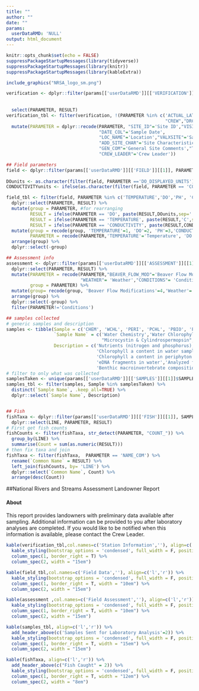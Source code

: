```yaml
---
title: ""
author: ""
date: ""
params:
  userDataRMD: 'NULL'
output: html_document
---
```



```r
knitr::opts_chunk$set(echo = FALSE)
suppressPackageStartupMessages(library(tidyverse))
suppressPackageStartupMessages(library(knitr))
suppressPackageStartupMessages(library(kableExtra))


```



```r

include_graphics("NRSA_logo_sm.png")

verification <- dplyr::filter(params[['userDataRMD']][['VERIFICATION']][[1]], PARAMETER %in% c('SITE_ID','VISIT_NO', "DATE_COL","LOC_NAME","CREW",
                                                                                               "ACTUAL_LAT_DD","ACTUAL_LON_DD","VALXSITE",'ADD_SITE_CHAR',
                                                                                               "GEN_COM","DRCTNS","RCHWIDTH","TRCHLEN","CREW_LEADER")) %>%
  select(PARAMETER, RESULT)
verification_tbl <- filter(verification, !(PARAMETER %in% c('ACTUAL_LAT_DD','ACTUAL_LON_DD',
                                                            "CREW","DRCTNS","RCHWIDTH" ))) %>%
  mutate(PARAMETER = dplyr::recode(PARAMETER, "SITE_ID"='Site ID',"VISIT_NO"='Visit Number',
                                   "DATE_COL"='Sample Date',
                                   "LOC_NAME"='Location',"VALXSITE"='Sample Type', 
                                   "ADD_SITE_CHAR"='Site Characteristics',
                                   "GEN_COM"='General Site Comments',"TRCHLEN"= 'Reach Length' ,
                                   "CREW_LEADER"='Crew Leader')) 

## Field parameters
field <- dplyr::filter(params[['userDataRMD']][['FIELD']][[1]], PARAMETER %in% c("DO_DISPLAYED_UNITS" ,"LOCATION","TIME" ,"DO","TEMPERATURE" ,
                                                                                 "PH","CONDUCTIVITY","CORRECTED")) 
DOunits <- as.character(filter(field, PARAMETER =='DO_DISPLAYED_UNITS')$RESULT)
CONDUCTIVITYunits <- ifelse(as.character(filter(field, PARAMETER == 'CORRECTED')$RESULT)=='Y', 'μS/cm @ 25C','μS/cm')

field_tbl <- filter(field, PARAMETER %in% c('TEMPERATURE','DO','PH', 'CONDUCTIVITY')) %>%
  dplyr::select(PARAMETER, RESULT) %>%
  mutate(group = PARAMETER, #for rearranging
         RESULT = ifelse(PARAMETER == 'DO', paste(RESULT,DOunits,sep=' '),RESULT),
         RESULT = ifelse(PARAMETER == 'TEMPERATURE', paste(RESULT,'C',sep=' '),RESULT),
         RESULT = ifelse(PARAMETER == 'CONDUCTIVITY', paste(RESULT,CONDUCTIVITYunits,sep=' '),RESULT)) %>%
  mutate(group = recode(group, 'TEMPERATURE'=1, 'DO'=2, 'PH'=3,'CONDUCTIVITY'=4),
         PARAMETER = recode(PARAMETER,'TEMPERATURE'='Temperature', 'DO'='Dissolved Oxygen', 'PH'='pH','CONDUCTIVITY'='Conductivity')) %>%
  arrange(group) %>%
  dplyr::select(-group)

## Assessment info
assessment <- dplyr::filter(params[['userDataRMD']][['ASSESSMENT']][[1]], PARAMETER %in% c('WEATHER','CONDITIONS','OBSERVATIONS','BEAVER_FLOW_MOD')) %>% 
  dplyr::select(PARAMETER, RESULT) %>%
  mutate(PARAMETER = recode(PARAMETER,"BEAVER_FLOW_MOD"='Beaver Flow Modifications', 
                            "WEATHER"= 'Weather',"CONDITIONS"= 'Conditions',"OBSERVATIONS" = 'Observations'),
         group = PARAMETER) %>%
  mutate(group= recode(group, 'Beaver Flow Modifications'=4,'Weather'= 1,'Conditions'= 2,'Observations' = 3)) %>%
  arrange(group) %>%
  dplyr::select(-group) %>%
  filter(PARAMETER!='Conditions')

## samples collected
# generic samples and description
samples <- tibble(Sample = c('CHEM', 'WCHL', 'PERI', 'PCHL', 'PBIO', 'PDNA', 'MICX', 'ENTE','BENT'),
                  `Sample Name` = c('Water Chemistry','Water Chlorophyll a','Periphyton Assemblage','Periphyton Chlorophyll a','Periphyton Biomass','Periphyton DNA',
                                    "Microcystin & Cylindrospermopsin", 'Enterococci','Benthic Macroinvertebrates'),
                  Description = c('Nutrients (nitrogen and phosphorus), basic anions & cations, turbidity, organic carbon',
                                  'Chlorophyll a content in water sample','Algal species composition',
                                  'Chlorophyll a content in periphyton sample','Biomass in periphyton scraping',
                                  'eDNA fragments in water','Analyzed for algal toxins in water','*E.coli* and enterococci',
                                  'Benthic macroinvertebrate composition'))
# filter to only what was collected
samplesTaken <- unique(params[['userDataRMD']][['SAMPLES']][[1]]$SAMPLE_TYPE)[!(unique(params[['userDataRMD']][['SAMPLES']][[1]]$SAMPLE_TYPE) %in% 'SAMP')]
samples_tbl <- filter(samples, Sample %in% samplesTaken) %>%
  distinct(`Sample Name`, .keep_all=TRUE) %>%
  dplyr::select(`Sample Name`, Description)


## Fish 
fishTaxa <- dplyr::filter(params[['userDataRMD']][['FISH']][[1]], SAMPLE_TYPE == 'FISH') %>%
  dplyr::select(LINE, PARAMETER, RESULT) 
# First get fish counts
fishCounts <- filter(fishTaxa, str_detect(PARAMETER, "COUNT_")) %>%
  group_by(LINE) %>%
  summarise(Count = sum(as.numeric(RESULT)))
# then fix taxa and join
fishTaxa <- filter(fishTaxa,  PARAMETER == 'NAME_COM') %>%
  rename(`Common Name` = RESULT) %>%
  left_join(fishCounts, by= 'LINE') %>%
  dplyr::select(`Common Name`, Count) %>%
  arrange(desc(Count))
```

##National Rivers and Streams Assessment Landowner Report

#### About
This report provides landowners with preliminary data available after sampling. Additional information can be provided to you after laboratory analyses are completed. If you would like to be notified when this information is available, please contact the Crew Leader.



```r
kable(verification_tbl,col.names=c('Station Information',''), align=c('l','r')) %>%
  kable_styling(bootstrap_options = 'condensed', full_width = F, position = "float_left") %>%
  column_spec(1, border_right = T) %>%
  column_spec(2, width = "15em")

kable(field_tbl,col.names=c('Field Data',''), align=c('l','r')) %>%
  kable_styling(bootstrap_options = 'condensed', full_width = F, position = "float_left") %>%
  column_spec(1, border_right = T, width = "10em") %>%
  column_spec(2, width = "15em")

kable(assessment ,col.names=c('Field Assessment',''), align=c('l','r')) %>%
  kable_styling(bootstrap_options = 'condensed', full_width = F, position = "float_left") %>%
  column_spec(1, border_right = T, width = "10em") %>%
  column_spec(2, width = "15em")

```




```r
kable(samples_tbl, align=c('l','r')) %>%
  add_header_above(c('Samples Sent for Laboratory Analysis'=2)) %>%
  kable_styling(bootstrap_options = 'condensed', full_width = F, position = "float_left") %>%
  column_spec(1, border_right = T, width = "15em") %>%
  column_spec(2, width = "15em")

kable(fishTaxa, align=c('l','r')) %>%
  add_header_above(c("Fish Caught" = 2)) %>%
  kable_styling(bootstrap_options = 'condensed', full_width = F, position = "float_left") %>%
  column_spec(1, border_right = T, width = "12em") %>%
  column_spec(2, width = "8em")

```


